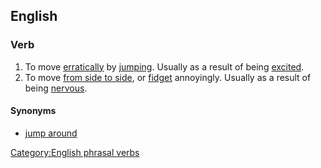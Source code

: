 ==English==

===Verb===
{{infl|en|verb|head=[[jump]] [[about]]}}

# To move [[erratically]] by [[jumping]]. Usually as a result of being [[excited]].
# To move [[from side to side]], or [[fidget]] annoyingly. Usually as a result of being [[nervous]].

====Synonyms====
* [[jump around]]

[[Category:English phrasal verbs]]